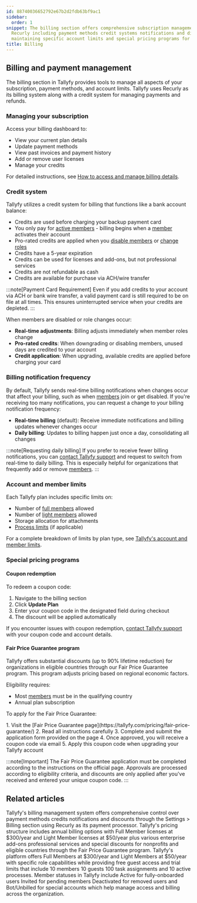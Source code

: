 ```yaml
---
id: 88740036652792e67b2d2fdb63bf9ac1
sidebar:
  order: 1
snippet: The billing section offers comprehensive subscription management tools through
  Recurly including payment methods credit systems notifications and discounts while
  maintaining specific account limits and special pricing programs for eligible organizations.
title: Billing
---
```



## Billing and payment management

The billing section in Tallyfy provides tools to manage all aspects of your subscription, payment methods, and account limits. Tallyfy uses Recurly as its billing system along with a credit system for managing payments and refunds.

### Managing your subscription

Access your billing dashboard to:
- View your current plan details
- Update payment methods
- View past invoices and payment history
- Add or remove user licenses
- Manage your credits

For detailed instructions, see [How to access and manage billing details](/products/pro/settings/billing/how-to-access-and-manage-my-billing-details/).

### Credit system

Tallyfy utilizes a credit system for billing that functions like a bank account balance:

- Credits are used before charging your backup payment card
- You only pay for [active members](/products/pro/documenting/members/) - billing begins when a [member](/products/pro/documenting/members/) activates their account
- Pro-rated credits are applied when you [disable members](/products/pro/documenting/members/) or [change roles](/products/pro/documenting/members/)
- Credits have a 5-year expiration
- Credits can be used for licenses and add-ons, but not professional services
- Credits are not refundable as cash
- Credits are available for purchase via ACH/wire transfer

:::note[Payment Card Requirement]
Even if you add credits to your account via ACH or bank wire transfer, a valid payment card is still required to be on file at all times. This ensures uninterrupted service when your credits are depleted.
:::

When members are disabled or role changes occur:
- **Real-time adjustments**: Billing adjusts immediately when member roles change
- **Pro-rated credits**: When downgrading or disabling members, unused days are credited to your account
- **Credit application**: When upgrading, available credits are applied before charging your card

### Billing notification frequency

By default, Tallyfy sends real-time billing notifications when changes occur that affect your billing, such as when [members](/products/pro/documenting/members/) join or get disabled. If you're receiving too many notifications, you can request a change to your billing notification frequency:

- **Real-time billing** (default): Receive immediate notifications and billing updates whenever changes occur
- **Daily billing**: Updates to billing happen just once a day, consolidating all changes

:::note[Requesting daily billing]
If you prefer to receive fewer billing notifications, you can [contact Tallyfy support](/products/pro/miscellaneous/support/how-can-i-contact-tallyfys-support-team/) and request to switch from real-time to daily billing. This is especially helpful for organizations that frequently add or remove [members](/products/pro/documenting/members/).
:::

### Account and member limits

Each Tallyfy plan includes specific limits on:
- Number of [full members](/products/pro/documenting/members/) allowed
- Number of [light members](/products/pro/documenting/members/) allowed
- Storage allocation for attachments
- [Process limits](/products/pro/tracking-and-tasks/processes/) (if applicable)

For a complete breakdown of limits by plan type, see [Tallyfy's account and member limits](/products/pro/settings/billing/what-are-tallyfys-account-and-member-limits/).

### Special pricing programs

#### Coupon redemption

To redeem a coupon code:
<Steps>
1. Navigate to the billing section
2. Click **Update Plan** 
3. Enter your coupon code in the designated field during checkout
4. The discount will be applied automatically
</Steps>

If you encounter issues with coupon redemption, [contact Tallyfy support](/products/pro/miscellaneous/support/how-can-i-contact-tallyfys-support-team/) with your coupon code and account details.

#### Fair Price Guarantee program

Tallyfy offers substantial discounts (up to 90% lifetime reduction) for organizations in eligible countries through our Fair Price Guarantee program. This program adjusts pricing based on regional economic factors.

Eligibility requires:
- Most [members](/products/pro/documenting/members/) must be in the qualifying country
- Annual plan subscription

To apply for the Fair Price Guarantee:

<Steps>
1. Visit the [Fair Price Guarantee page](https://tallyfy.com/pricing/fair-price-guarantee/)
2. Read all instructions carefully
3. Complete and submit the application form provided on the page
4. Once approved, you will receive a coupon code via email
5. Apply this coupon code when upgrading your Tallyfy account
</Steps>

:::note[Important]
The Fair Price Guarantee application must be completed according to the instructions on the official page. Approvals are processed according to eligibility criteria, and discounts are only applied after you've received and entered your unique coupon code.
:::


<PageTree />


## Related articles
<CardGrid>
<LinkTitleCard header="<b>Billing > Access and Manage My Billing Details</b>" href="/products/pro/settings/billing/how-to-access-and-manage-my-billing-details/" > Tallyfy's billing management system offers comprehensive control over payment methods credits notifications and discounts through the Settings > Billing section using Recurly as its payment processor. </LinkTitleCard>
<LinkTitleCard header="<b>Pro > Pricing</b>" href="/products/pro/pricing/" > Tallyfy's pricing structure includes annual billing options with Full Member licenses at $300/year and Light Member licenses at $50/year plus various enterprise add-ons professional services and special discounts for nonprofits and eligible countries through the Fair Price Guarantee program. </LinkTitleCard>
<LinkTitleCard header="<b>Billing > Tallyfy's Account and Member Limits</b>" href="/products/pro/settings/billing/what-are-tallyfys-account-and-member-limits/" > Tallyfy's platform offers Full Members at $300/year and Light Members at $50/year with specific role capabilities while providing free guest access and trial limits that include 10 members 10 guests 100 task assignments and 10 active processes. </LinkTitleCard>
<LinkTitleCard header="<b>Org Settings > Understanding Member Statuses</b>" href="/products/pro/settings/org-settings/understanding-member-statuses/" > Member statuses in Tallyfy include Active for fully-onboarded users Invited for pending members Deactivated for removed users and Bot/Unbilled for special accounts which help manage access and billing across the organization. </LinkTitleCard>
</CardGrid>